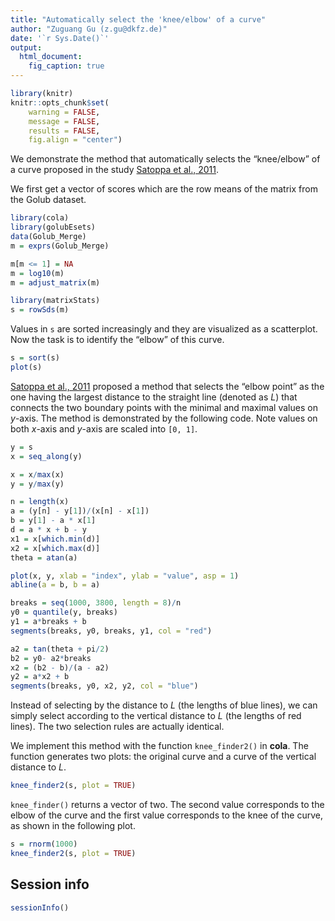 ```yaml
---
title: "Automatically select the 'knee/elbow' of a curve"
author: "Zuguang Gu (z.gu@dkfz.de)"
date: '`r Sys.Date()`'
output:
  html_document:
    fig_caption: true
---
```


```r
library(knitr)
knitr::opts_chunk$set(
    warning = FALSE,
    message = FALSE,
    results = FALSE,
    fig.align = "center")
```

We demonstrate the method that automatically selects the "knee/elbow" of a curve proposed in the study [Satoppa et al., 2011](https://ieeexplore.ieee.org/document/5961514).

We first get a vector of scores which are the row means of the matrix from the Golub dataset.

```r
library(cola)
library(golubEsets)
data(Golub_Merge)
m = exprs(Golub_Merge)

m[m <= 1] = NA
m = log10(m)
m = adjust_matrix(m)

library(matrixStats)
s = rowSds(m)
```

Values in `s` are sorted increasingly and they are visualized as a
scatterplot. Now the task is to identify the "elbow" of this curve.

```r
s = sort(s)
plot(s)
```

[Satoppa et al., 2011](https://ieeexplore.ieee.org/document/5961514) proposed a method that selects the "elbow point" as the one having the
largest distance to the straight line (denoted as $L$) that connects the two boundary points with the minimal and maximal values on _y_-axis. The method is demonstrated by the following code. Note values on both _x_-axis and _y_-axis are scaled into `[0, 1]`.

```r
y = s
x = seq_along(y)

x = x/max(x)
y = y/max(y)

n = length(x)
a = (y[n] - y[1])/(x[n] - x[1])
b = y[1] - a * x[1]
d = a * x + b - y
x1 = x[which.min(d)]
x2 = x[which.max(d)]
theta = atan(a)

plot(x, y, xlab = "index", ylab = "value", asp = 1)
abline(a = b, b = a)

breaks = seq(1000, 3800, length = 8)/n
y0 = quantile(y, breaks)
y1 = a*breaks + b
segments(breaks, y0, breaks, y1, col = "red")

a2 = tan(theta + pi/2)
b2 = y0- a2*breaks
x2 = (b2 - b)/(a - a2)
y2 = a*x2 + b
segments(breaks, y0, x2, y2, col = "blue")
```

Instead of selecting by the distance to $L$ (the lengths of blue lines), we can simply select according
to the vertical distance to $L$ (the lengths of red lines). The two selection rules are actually identical.

We implement this method with the function `knee_finder2()` in **cola**. The function generates two plots: the original curve
and a curve of the vertical distance to $L$.


```r
knee_finder2(s, plot = TRUE)
```

`knee_finder()` returns a vector of two. The second value corresponds to the elbow of the curve
and the first value corresponds to the knee of the curve, as shown in the following plot.


```r
s = rnorm(1000)
knee_finder2(s, plot = TRUE)
```

## Session info

```r
sessionInfo()
```
